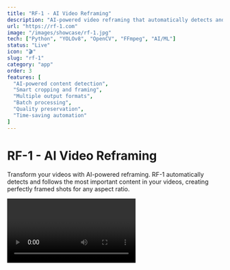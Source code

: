 ```yaml
---
title: "RF-1 - AI Video Reframing"
description: "AI-powered video reframing that automatically detects and follows important content, creating perfectly framed shots for any aspect ratio."
url: "https://rf-1.com"
image: "/images/showcase/rf-1.jpg"
tech: ["Python", "YOLOv8", "OpenCV", "FFmpeg", "AI/ML"]
status: "Live"
icon: "🎬"
slug: "rf-1"
category: "app"
order: 3
features: [
  "AI-powered content detection",
  "Smart cropping and framing",
  "Multiple output formats",
  "Batch processing",
  "Quality preservation",
  "Time-saving automation"
]
---
```


# RF-1 - AI Video Reframing

Transform your videos with AI-powered reframing. RF-1 automatically detects and follows the most important content in your videos, creating perfectly framed shots for any aspect ratio.


<Video videoId="MPbL4X79Ls0" title="RF-1 Demo Video" />

## What It Does

RF-1 uses advanced AI algorithms to analyze video content and intelligently crop it while maintaining focus on key subjects. Whether you need to convert landscape videos to portrait for social media, or create multiple versions of the same content for different platforms, RF-1 handles it automatically.

The core technology uses YOLOv8 for object detection, tracking people, faces, and important objects throughout your video. The system maintains focus on key subjects as they move, creating smooth transitions between different focal points.


## Key Features

### AI-Powered Content Detection

RF-1 uses state-of-the-art YOLOv8 object detection to identify people, faces, and important objects in your videos. The system tracks these subjects as they move through the frame, ensuring they remain the focus of your reframed content.

The AI adapts to changing scenes with multiple subjects, automatically determining which elements are most important based on size, position, and movement patterns.

### Intelligent Framing

Dynamic cropping follows the action while maintaining visual composition. The system creates fluid movements between different focal points, ensuring your reframed video looks natural and professional.

You can customize detection sensitivity and transition speed to match your specific needs. This gives you control over how aggressively the system tracks subjects and how smoothly it transitions between them.

### Multiple Output Formats

Support for any aspect ratio - from 16:9 landscape to 9:16 portrait, square 1:1, or custom ratios. The system maintains original video quality while improving framing, ensuring your content looks great on any platform.

Batch processing lets you convert multiple videos simultaneously, saving hours of manual work.

### Performance Optimized

The system processes every Nth frame instead of all frames for speed. Multi-threaded analysis delivers faster results, while temporal smoothing ensures stable transitions between detected frames.

## Use Cases

### Content Creators

Convert landscape videos to portrait for TikTok and Instagram. Create multiple versions of the same content for different platforms. Maintain focus on speakers during interviews. Optimize vlogs for different social media platforms.

### Businesses

Repurpose marketing videos for different platforms. Create consistent branding across all social media. Optimize product videos for different display formats. Convert webinar recordings for social media sharing.

### Educational Content

Reframe lecture recordings for mobile viewing. Optimize tutorial videos for different platforms. Maintain focus on important visual elements. Create consistent formatting across course materials.

## Technical Specifications

### System Requirements

RF-1 requires macOS 11.0 or later with Apple Silicon or Intel Core i5 processor. Minimum 8GB RAM (16GB recommended) with 1GB free disk space. Metal-capable graphics card required.

### Supported Formats

Input formats include MP4, MOV, AVI, and MKV. Output available in MP4 and MOV formats using H.264 or H.265 codecs. Maximum resolution 4K (3840x2160) with 10GB file size limit.

## Performance Options

### Speed vs Quality Trade-offs

**High Accuracy (Slow Processing)**: Process every frame with AI detection using the largest YOLOv8 model with maximum CPU utilization.

**Balanced Performance**: Process every 3rd frame with medium YOLOv8 model at 75% CPU utilization.

**Fast Processing**: Process 1 frame per second with small YOLOv8 model - ideal for low-movement content.

## Why Choose RF-1

Save hours of manual editing time. Get consistent, professional-looking results every time. Create content optimized for any platform. Eliminate the need for expensive editing software. No technical expertise required. Process multiple videos simultaneously.

## Technology Stack

YOLOv8 handles object detection and tracking. OpenCV processes frame analysis and manipulation. FFmpeg preserves audio and handles format conversion. Multi-threading and keyframe optimization deliver performance. Simple command-line interface with batch processing capabilities.

RF-1 transforms the tedious process of video reframing into an automated, intelligent workflow that delivers professional results in minutes rather than hours.
